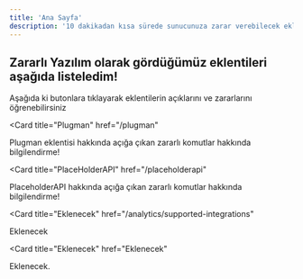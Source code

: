 ```yaml
---
title: 'Ana Sayfa'
description: '10 dakikadan kısa sürede sunucunuza zarar verebilecek eklentiler hakkında bilgi edinin!'
---
```


## Zararlı Yazılım olarak gördüğümüz eklentileri aşağıda listeledim!

Aşağıda ki butonlara tıklayarak eklentilerin açıklarını ve zararlarını öğrenebilirsiniz

<CardGroup>

<Card title="Plugman" 
href="/plugman"
>
Plugman eklentisi hakkında açığa çıkan zararlı komutlar hakkında bilgilendirme!
</Card>

<Card
  title="PlaceHolderAPI"
  href="/placeholderapi"
>
  PlaceholderAPI hakkında açığa çıkan zararlı komutlar hakkında bilgilendirme!
</Card>

<Card
  title="Eklenecek"
  href="/analytics/supported-integrations"
>
  Eklenecek
</Card>

<Card
  title="Eklenecek"
  href="Eklenecek"
>
  Eklenecek.
</Card>

</CardGroup>
